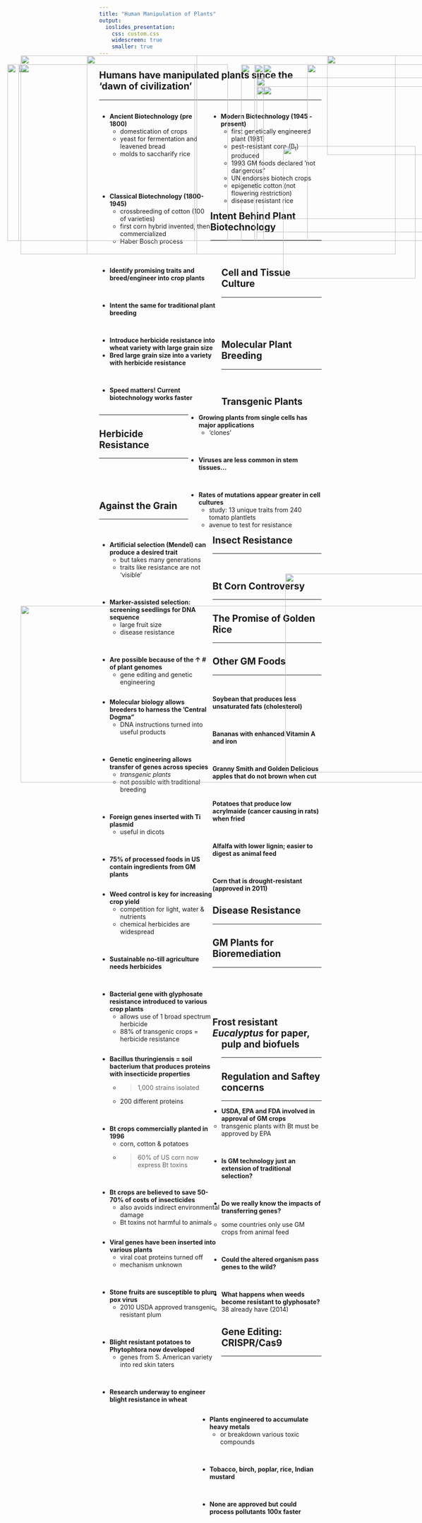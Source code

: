 ```yaml
---
title: "Human Manipulation of Plants"
output: 
  ioslides_presentation:
    css: custom.css
    widescreen: true
    smaller: true
---
```


## Humans have manipulated plants since the ‘dawn of civilization’
<hr>

<div style="float: left; width: 50%;">

* **Ancient Biotechnology (pre 1800)**
    + domestication of crops
    + yeast for fermentation and leavened bread
    + molds to saccharify rice

<br/>
<br/>
<br/>

* **Classical Biotechnology (1800-1945)**
    + crossbreeding of cotton (100 of varieties)
    + first corn hybrid invented, then commercialized
    + Haber Bosch process

</div>

<div style="float: right; width: 50%;">

* **Modern Biotechnology (1945 - present)**
    + first genetically engineered plant (1981) 
    + pest-resistant corn (B~t~) produced
    + 1993 GM foods declared 'not dangerous"
    + UN endorses biotech crops
    + epigenetic cotton (not flowering restriction)
    + disease resistant rice

</div>

<IMG STYLE="position:absolute; TOP:385px; LEFT:645px; WIDTH:300px; HEIGHT:300px" SRC="images/apple.jpg">

## Intent Behind Plant Biotechnology
<hr>
<br/>

<div style="float: left; width: 55%;">

* **Identify promising traits and breed/engineer into crop plants**

<br/>

* **Intent the same for traditional plant breeding**

<br/>

* **Introduce herbicide resistance into wheat variety with large grain size**
* **Bred large grain size into a variety with herbicide resistance**

<br/>

* **Speed matters! Current biotechnology works faster**
</div>

<IMG STYLE="position:absolute; TOP:230px; LEFT:585px; WIDTH:500px; HEIGHT:350px" SRC="images/corn.jpg">

## Cell and Tissue Culture
<hr>
<br/>
<br/>
<br/>

<IMG STYLE="position:absolute; TOP:200px; LEFT:45px; WIDTH:400px; HEIGHT:400px" SRC="images/tissue.jpg">

<div style="float: right; width: 60%;">

* **Growing plants from single cells has major applications**
    + 'clones'

<br/>

* **Viruses are less common in stem tissues...**

<br/>

* **Rates of mutations appear greater in cell cultures**
    + study: 13 unique traits from 240 tomato plantlets
    + avenue to test for resistance

 </div>   
    
## Molecular Plant Breeding
<hr>
<br/>

<div style="float: left; width: 51%;">

* **Artificial selection (Mendel) can produce a desired trait**
    + but takes many generations
    + traits like resistance are not 'visible'
 
 <br/>
 
* **Marker-assisted selection: screening seedlings for DNA sequence**
    + large fruit size
    + disease resistance

<br/>

* **Are possible because of the &#8593; # of plant genomes**
    + gene editing and genetic engineering

</div>

<IMG STYLE="position:absolute; TOP:250px; LEFT:585px; WIDTH:475px; HEIGHT:350px" SRC="images/mas.jpg">

## Transgenic Plants
<hr>

<div style="float: left; width: 51%;">

* **Molecular biology allows breeders to harness the 'Central Dogma"**
    + DNA instructions turned into useful products

<br/>

* **Genetic engineering allows transfer of genes across species**
    + *transgenic plants*
    + not possible with traditional breeding

<br/>

* **Foreign genes inserted with Ti plasmid**
    + useful in dicots

<br/>

* **75% of processed foods in US contain ingredients from GM plants**
</div>

<IMG STYLE="position:absolute; TOP:250px; LEFT:600px; WIDTH:500px; HEIGHT:300px" SRC="images/transgenic.jpg">

<!-- ## -->

<!-- <IMG STYLE="position:absolute; TOP:100px; LEFT:100px; WIDTH:900px; HEIGHT:600px" SRC="images/transgenic2.jpg"> -->

## Herbicide Resistance 
<hr>
<br/>
<br/>
<br/>

<div style="float: left; width: 51%;">

* **Weed control is key for increasing crop yield**
    + competition for light, water & nutrients
    + chemical herbicides are widespread

<br/>

* **Sustainable no-till agriculture needs herbicides**

<br/>

* **Bacterial gene with glyphosate resistance introduced to various crop plants**
    + allows use of 1 broad spectrum herbicide
    + 88% of transgenic crops = herbicide resistance

</div>

<IMG STYLE="position:absolute; TOP:250px; LEFT:600px; WIDTH:500px; HEIGHT:300px" SRC="images/roundup.jpg">

## Against the Grain
<hr>

<IMG STYLE="position:absolute; TOP:180px; LEFT:200px; WIDTH:700px; HEIGHT:450px" SRC="images/wheat.jpg">

## Insect Resistance
<hr>
<br/>

<div style="float: left; width: 55%;">

* **Bacillus thuringiensis = soil bacterium that produces proteins with insecticide properties**
    + >1,000 strains isolated
    + 200 different proteins

<br/>

* **Bt crops commercially planted in 1996**
    + corn, cotton & potatoes
    + >60% of US corn now express Bt toxins

<br/>

* **Bt crops are believed to save 50-70% of costs of insecticides**
    + also avoids indirect environmental damage
    + Bt toxins not harmful to animals

</div>

<IMG STYLE="position:absolute; TOP:200x; LEFT:650px; WIDTH:400px; HEIGHT:450px" SRC="images/insect.jpg">

## Bt Corn Controversy
<hr>

<IMG STYLE="position:absolute; TOP:250x; LEFT:50px; WIDTH:1000px; HEIGHT:400px" SRC="images/bt_corn.jpeg">

## The Promise of Golden Rice
<hr>

<IMG STYLE="position:absolute; TOP:200px; LEFT:20px; WIDTH:500px; HEIGHT:400px" SRC="images/goldenrice2.jpg">

<IMG STYLE="position:absolute; TOP:200px; LEFT:580px; WIDTH:500px; HEIGHT:400px" SRC="images/goldenrice.png">

## Other GM Foods
<hr>
<br/>

**Soybean that produces less unsaturated fats (cholesterol)**

<br/>

**Bananas with enhanced Vitamin A and iron**

<br/>

**Granny Smith and Golden Delicious apples that do not brown when cut**

<br/>

**Potatoes that produce low acrylmaide (cancer causing in rats) when fried**

<br/>

**Alfalfa with lower lignin; easier to digest as animal feed**

<br/>

**Corn that is drought-resistant (approved in 2011)**

<IMG STYLE="position:absolute; TOP:180px; LEFT:745px; WIDTH:325px; HEIGHT:225px" SRC="images/apple2.jpg">

## Disease Resistance
<hr>

<div style="float: left; width: 55%;">

* **Viral genes have been inserted into various plants**
    + viral coat proteins turned off
    + mechanism unknown
 
 <br/>
 
* **Stone fruits are susceptible to plum pox virus**
    + 2010 USDA approved transgenic resistant plum
 
 <br/>
 
* **Blight resistant potatoes to Phytophtora now developed**
    + genes from S. American variety into red skin taters

<br/>

* **Research underway to engineer blight resistance in wheat**

</div>

<IMG STYLE="position:absolute; TOP:200px; LEFT:600px; WIDTH:500px; HEIGHT:400px" SRC="images/plumpox.jpg">

## GM Plants for Bioremediation
<hr>
<br/>
<br/>
<br/>
<br/>
  
<IMG STYLE="position:absolute; TOP:180px; LEFT:50px; WIDTH:400px; HEIGHT:450px" SRC="images/phyto.jpg">

<div style="float: right; width: 55%;">

* **Plants engineered to accumulate heavy metals**
    + or breakdown various toxic compounds
 
 <br/>
 
* **Tobacco, birch, poplar, rice, Indian mustard**
 
 <br/>
 
* **None are approved but could process pollutants 100x faster**

</div>

## Frost resistant *Eucalyptus* for paper, pulp and biofuels
<hr>

<IMG STYLE="position:absolute; TOP:180px; LEFT:200px; WIDTH:700px; HEIGHT:450px" SRC="images/cold.jpg">

## Regulation and Saftey concerns
<hr>

<IMG STYLE="position:absolute; TOP:200px; LEFT:700px; WIDTH:400px; HEIGHT:400px" SRC="images/regulate.png">
 
* **USDA, EPA and FDA involved in approval of GM crops**
    + transgenic plants with Bt must be approved by EPA

 <br/>
 
* **Is GM technology just an extension of traditional selection?**

 <br/>
 
* **Do we really know the impacts of transferring genes?**
    + some countries only use GM crops from animal feed
 
  <br/>
  
* **Could the altered organism pass genes to the wild?**

 <br/>
 
* **What happens when weeds become resistant to glyphosate?**
    + 38 already have (2014)

## Gene Editing: CRISPR/Cas9
<hr>

<IMG STYLE="position:absolute; TOP:200px; LEFT:50px; WIDTH:400px; HEIGHT:400px" SRC="images/fungi2.jpg">

<IMG STYLE="position:absolute; TOP:200px; LEFT:550px; WIDTH:500px; HEIGHT:400px" SRC="images/mushroom.jpg">

<!-- ## Cons of genetic engineering -->
<!-- <hr> -->

<!-- * **Herbicide-resistance or insect-resistance genes could spread** -->
<!--     + from  engineered crops to wild relatives -->
<!--     + create weeds that are difficult to control -->

<!-- * **Does the USDA require sufficient precautions to prevent the spread of genes from engineered plants to their wild relatives?** -->

<!-- <br/> -->

<!-- * **Bioengineered products could wipe out the major exports of developing nations** -->
<!--     + bacterium under development to produces vanilla flavoring -->
<!--     + could eliminate markets for Madagascar vanilla beans -->


<!-- 4. Biological control may solve the problem, cheaper and more effectively, as shown with the work on the cassava mealybug by Dr. Hans Herren, winner of the 1995 World Food Prize -->

<!-- ## Pros of genetic engineering -->
<!-- <hr> -->

<!-- Almost 100 million people are expected to be added to the world's population each year for the next 30 years -->
<!-- a. some believe that without biotechnology, we won't be able to increase the availability of affordable basic food. -->